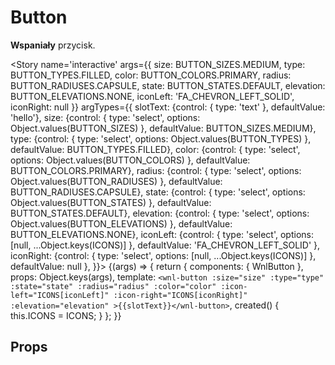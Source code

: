 

<Meta title='atoms/Button' component={WnlButton} />

# Button

**Wspaniały** przycisk.

<Story name='interactive'
    args={{
        size: BUTTON_SIZES.MEDIUM,
        type: BUTTON_TYPES.FILLED,
        color: BUTTON_COLORS.PRIMARY,
        radius: BUTTON_RADIUSES.CAPSULE,
        state: BUTTON_STATES.DEFAULT,
        elevation: BUTTON_ELEVATIONS.NONE,
        iconLeft: 'FA_CHEVRON_LEFT_SOLID',
        iconRight: null
    }}
    argTypes={{
        slotText: {control: { type: 'text' }, defaultValue: 'hello'},
        size: {control: { type: 'select', options: Object.values(BUTTON_SIZES) }, defaultValue: BUTTON_SIZES.MEDIUM},
        type: {control: { type: 'select', options: Object.values(BUTTON_TYPES) }, defaultValue: BUTTON_TYPES.FILLED},
        color: {control: { type: 'select', options: Object.values(BUTTON_COLORS) }, defaultValue: BUTTON_COLORS.PRIMARY},
        radius: {control: { type: 'select', options: Object.values(BUTTON_RADIUSES) }, defaultValue: BUTTON_RADIUSES.CAPSULE},
        state: {control: { type: 'select', options: Object.values(BUTTON_STATES) }, defaultValue: BUTTON_STATES.DEFAULT},
        elevation: {control: { type: 'select', options: Object.values(BUTTON_ELEVATIONS) }, defaultValue: BUTTON_ELEVATIONS.NONE},
        iconLeft: {control: { type: 'select', options: [null, ...Object.keys(ICONS)] }, defaultValue: 'FA_CHEVRON_LEFT_SOLID' },
        iconRight: {control: { type: 'select', options: [null, ...Object.keys(ICONS)] }, defaultValue: null },
    }}>
    {(args) => {
        return {
            components: { WnlButton },
            props: Object.keys(args),
            template: `<wnl-button
              :size="size"
              :type="type"
              :state="state"
              :radius="radius"
              :color="color"
              :icon-left="ICONS[iconLeft]"
              :icon-right="ICONS[iconRight]"
              :elevation="elevation"
            >{{slotText}}</wnl-button>`,
            created() {
                this.ICONS = ICONS;
            }
        };
    }}
</Story>

## Props

<Props of={WnlButton} />
